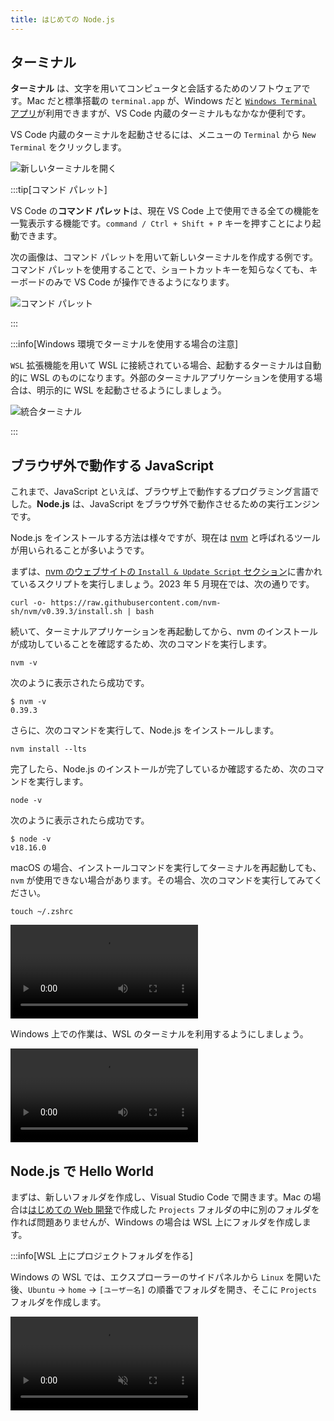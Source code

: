 ```yaml
---
title: はじめての Node.js
---
```



## ターミナル

**ターミナル** は、文字を用いてコンピュータと会話するためのソフトウェアです。Mac だと標準搭載の `terminal.app` が、Windows だと [`Windows Terminal` アプリ](https://apps.microsoft.com/store/detail/windows-terminal/9N0DX20HK701)が利用できますが、VS Code 内蔵のターミナルもなかなか便利です。

VS Code 内蔵のターミナルを起動させるには、メニューの `Terminal` から `New Terminal` をクリックします。

![新しいターミナルを開く](./open-new-terminal.png)

:::tip[コマンド パレット]

VS Code の**コマンド パレット**は、現在 VS Code 上で使用できる全ての機能を一覧表示する機能です。`command / Ctrl + Shift + P` キーを押すことにより起動できます。

次の画像は、コマンド パレットを用いて新しいターミナルを作成する例です。コマンド パレットを使用することで、ショートカットキーを知らなくても、キーボードのみで VS Code が操作できるようになります。

![コマンド パレット](./command-palette.png)

:::

:::info[Windows 環境でターミナルを使用する場合の注意]

`WSL` 拡張機能を用いて WSL に接続されている場合、起動するターミナルは自動的に WSL のものになります。外部のターミナルアプリケーションを使用する場合は、明示的に WSL を起動させるようにしましょう。

![統合ターミナル](./wsl-integrated-terminal.png)

:::

## ブラウザ外で動作する JavaScript

これまで、JavaScript といえば、ブラウザ上で動作するプログラミング言語でした。**Node.js** は、JavaScript をブラウザ外で動作させるための実行エンジンです。

Node.js をインストールする方法は様々ですが、現在は [nvm](https://github.com/nvm-sh/nvm) と呼ばれるツールが用いられることが多いようです。

まずは、[nvm のウェブサイトの `Install & Update Script` セクション](https://github.com/nvm-sh/nvm#install--update-script)に書かれているスクリプトを実行しましょう。2023 年 5 月現在では、次の通りです。

```shell
curl -o- https://raw.githubusercontent.com/nvm-sh/nvm/v0.39.3/install.sh | bash
```

続いて、ターミナルアプリケーションを再起動してから、nvm のインストールが成功していることを確認するため、次のコマンドを実行します。

```shell
nvm -v
```

次のように表示されたら成功です。

```shell
$ nvm -v
0.39.3
```

さらに、次のコマンドを実行して、Node.js をインストールします。

```shell
nvm install --lts
```

完了したら、Node.js のインストールが完了しているか確認するため、次のコマンドを実行します。

```shell
node -v
```

次のように表示されたら成功です。

```shell
$ node -v
v18.16.0
```

<Tabs groupId="os">
  <TabItem value="mac" label="macOS">

macOS の場合、インストールコマンドを実行してターミナルを再起動しても、`nvm` が使用できない場合があります。その場合、次のコマンドを実行してみてください。

```shell
touch ~/.zshrc
```

<video src={installNvmInMacVideo} controls />

  </TabItem>
  <TabItem value="win" label="Windows (WSL)">

Windows 上での作業は、WSL のターミナルを利用するようにしましょう。

<video src={installNvmInWslVideo} controls />

  </TabItem>
</Tabs>

## Node.js で Hello World

まずは、新しいフォルダを作成し、Visual Studio Code で開きます。Mac の場合は[はじめての Web 開発](/docs/trial-session/get-started/)で作成した `Projects` フォルダの中に別のフォルダを作れば問題ありませんが、Windows の場合は WSL 上にフォルダを作成します。

:::info[WSL 上にプロジェクトフォルダを作る]

Windows の WSL では、エクスプローラーのサイドパネルから `Linux` を開いた後、`Ubuntu` → `home` → `[ユーザー名]` の順番でフォルダを開き、そこに `Projects` フォルダを作成します。

<video src={openFolderInWslVideo} controls muted />

:::

続いて、開いたフォルダに `main.mjs` ファイルを作成し、下のスクリプトを保存します。拡張子が `.mjs` であることに気をつけてください。`console.log` 関数は、画面に文章を表示させるための関数です。

```javascript title=main.mjs
console.log("Hello World");
```

ターミナルを開き、`node main.mjs` コマンドを実行します。

![Hello Worldを実行](./run-hello-world.png)

ターミナルに `Hello World` が表示されれば成功です。

## Node.js のデバッグ

[ブラウザの開発者ツールを利用する](/docs/browser-apps/inspector/) 節で JavaScript のデバッグを行ったのと同様に、Node.js では、VS Code 標準の機能を用いてデバッグを行えます。

Node.js のデバッグを開始するには、ブレークポイント等を設定したうえで、`F5` キーを押します。初回はデバッグ構成を選択するメニューが出現するので、`Node.js` を選択しましょう。デバッグが開始されると、VS Code 下部の青いバーが橙色に変化します。`console.log` は `DEBUG CONSOLE` タブに出力されるので注意しましょう。

ステップ実行、コールスタックなど、基本的な機能はブラウザに搭載されているものとほとんど同じです。

<video src={debuggingVideo} controls />

### 課題

Node.js のデバッガを用いて、`console` オブジェクトにどのようなプロパティがあるのか調べてみましょう。
